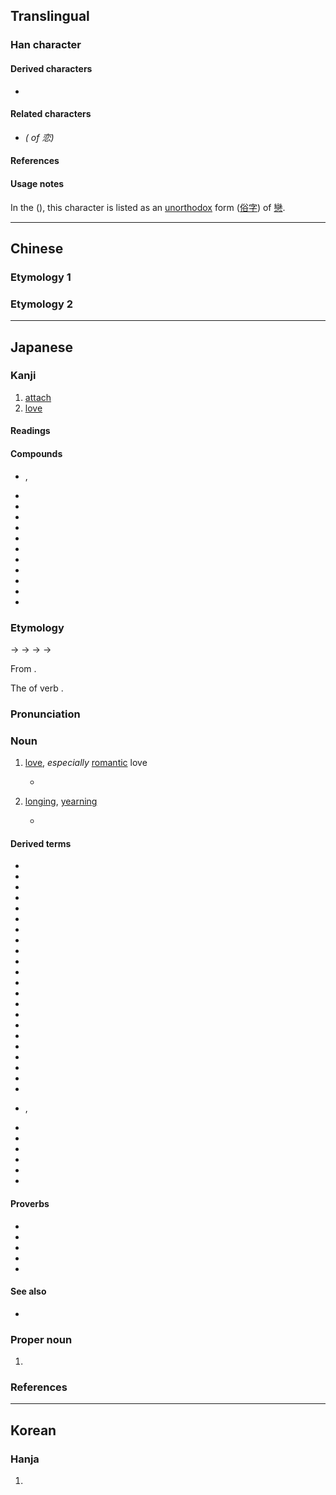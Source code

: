 {{also|戀}}
{{character info/new}}
==Translingual==
{{ja-forms|恋|恋|[[戀]]}}

===Han character===
{{Han char|rn=61|rad=心|as=06|sn=10|four=00333|canj=YCP|ids=⿱亦心}}

====Derived characters====
* {{l|mul|[[𪮠]], [[𦃳]], [[𨄄]], [[𢣫]]}}

====Related characters====
* {{l|mul|[[戀]]}} ''({{w|Traditional Chinese|Traditional form}} of 恋)''

====References====
{{Han ref|kx=0383.360|dkj=10537|dj=0714.120|hdz=42292.070|uh=604B}}

====Usage notes====
In the {{w|Kangxi dictionary}} ({{w|Zhengzitong|正字通}}), this character is listed as an [[unorthodox]] form ([[俗字]]) of [[戀]].

----

==Chinese==

===Etymology 1===
{{zh-see|戀|sv}}

===Etymology 2===
{{zh-see|甚|v}}

----

==Japanese==
{{ja-kanji forms|恋|戀}}

===Kanji===
{{ja-kanji|rs=心06|kyu=戀}}

# [[attach]]
# [[love]]

====Readings====
{{ja-readings
|goon=れん
|kanon=れん
|kun=こい-<こひ-, こい-し.い<こひ-し.い, こ-う<こ-ふ
}}

====Compounds====
{{der-top3}}
* {{ja-r|恋恋|れんれん|rom=-}}, {{ja-r|恋々|れんれん}}
* {{ja-r|恋%愛|れん%あい}}
* {{ja-r|恋歌|れんか}}
* {{ja-r|恋情|れんじょう}}
* {{ja-r|恋%着|れん%ちゃく}}
* {{ja-r|恋慕|れんぼ}}
* {{ja-r|愛%恋|あい%れん}}
* {{ja-r|遠恋|えんれん}}
* {{ja-r|失%恋|しつ%れん}}
* {{ja-r|邪恋|じゃれん}}
* {{ja-r|悲恋|ひれん}}
* {{ja-r|秘恋|ひれん}}
{{der-bottom}}

===Etymology===
{{ja-kanjitab|こい|yomi=k}}
{{IPAfont|⟨ko<sub>1</sub>pi<sub>2</sub>⟩}} → {{IPAchar|/kʷopʷɨ/}} → {{IPAchar|/kofi/}} → {{IPAchar|/kowi/}} → {{IPAchar|/koi/}}

From {{inh|ja|ojp|sort=こい|-}}.

The {{m|ja|連用形|tr=ren'yōkei||stem or continuative form}} of verb {{m|ja|恋う|tr=kou||to [[love]], [[yearn]]}}.

===Pronunciation===
{{ja-pron|yomi=k|こい|acc=1|acc_ref=DJR,NHK}}

===Noun===
{{ja-noun|kyu=戀|こい|hhira=こひ}}

# [[love]], ''especially'' [[romantic]] love
#* {{RQ:Goshuishu|14|815; also ''{{w|Hyakunin Isshu}}'', poem 65}}
#*: {{ja-usex|恨みわびほさぬ袖だにあるものを'''恋'''に朽ちなむ名こそ惜しけれ|うらみ わび ほさぬ そで だに ある もの を '''こひ''' に くちなむ な こそ をしけれ|rom=urami wabi hosanu sode dani aru mono o '''koi''' ni kuchinan na koso oshikere|Anger and sorrow have made my never-dry sleeves a complete ruin―but still more hateful to me is '''love's''' ruin of my good name.<ref>{{cite-book|1991|Steven D. Carter|Traditional Japanese Poetry: An Anthology|edition=illustrated|publisher=Stanford University Press|isbn=0-8047-2212-9|page=227}}</ref>|sort=こい}}
# [[longing]], [[yearning]]
#* {{RQ:Shuishu|11|622; also ''{{w|Ogura Hyakunin Isshu|Hyakunin Isshu}}'', poem 40}}
#*: {{ja-usex|しのぶれど色に出でにけりわが'''恋'''は物や思ふと人の問ふまで|しのぶれど いろ に いでにけり わが '''こひ''' は もの や おもふ と ひと の とふ まで|rom=shinoburedo iro ni idenikeri waga '''koi''' wa mono ya omou to hito no tou made|Even though I hide it, it shows all over my face, such is my '''longing''' so that people ask me "What ''are'' you thinking about?"<ref>{{cite-book|1996|Joshua S. Mostow |Pictures of the Heart: The Hyakunin Isshu in Word and Image|edition=illustrated|publisher=University of Hawaii Press|isbn=0-8248-1705-2|page=260}}</ref>|sort=こい}}

====Derived terms====
{{der-top4}}
* {{ja-r|恋しい|こいし.い}}
* {{ja-r|恋する|こいする}}
* {{ja-r|恋%歌|こい%うた}}
* {{ja-r|恋%占い|こい%-うらない}}
* {{ja-r|恋%歌|こい%か}}
* {{ja-r|恋%風|こい%かぜ}}
* {{ja-r|恋%活|こい%かつ}}
* {{ja-r|恋%心|こい%ごころ}}
* {{ja-r|恋%路|こい%じ}}
* {{ja-r|恋%塚|こい%づか}}
* {{ja-r|恋%疲れ|こい%づかれ}}
* {{ja-r|恋%妻|こい%づま}}
* {{ja-r|恋%仲|こい%なか}}
* {{ja-r|恋%猫|こい%ねこ}}
* {{ja-r|恋の悩み|こい の なやみ}}
* {{ja-r|恋の闇|こい の やみ}}
* {{ja-r|恋%人|こい%びと}}
* {{ja-r|恋%文|こい%ぶみ}}
* {{ja-r|恋%水|こい%みず}}
* {{ja-r|恋 物%語|こい もの%がたり}}
* {{ja-r|恋%敵|こい%がたき}}
* {{ja-r|恋%病|こい%やまい}}
* {{ja-r|恋%煩い|こい%わずらい|rom=-}}, {{ja-r|恋%患い|こい%わずらい}}
* {{ja-r|色%恋|いろ%こい}}
* {{ja-r|片%恋|かた%こい}}
* {{ja-r|妻%恋|つま%ごい}}
* {{ja-r|初%恋|はつ%こい}}
* {{ja-r|秘恋|ひめごい}}
* {{ja-r|諸%恋|もろ%ごい}}
{{der-bottom}}

====Proverbs====
* {{ja-r|恋に上下の隔てなし|こい に じょうげ の へだて なし}}
* {{ja-r|恋は曲者|こい は くせもの}}
* {{ja-r|恋は思案の外|こい は しあん の ほか}}
* {{ja-r|恋は盲%目|こい は もう%もく|[[love is blind]]}}
* {{ja-r|恋は闇|こい は やみ|love is dark → love is blind}}

====See also====
* {{ja-r|愛|あい}}

===Proper noun===
{{ja-pos|proper|kyu=戀|こい|hhira=こひ}}

# {{given name|ja|female|A=a|sort=こい}}

===References===
<references/>

----

==Korean==

===Hanja===
{{ko-hanja|hangeul=[[련]]>[[연]]|eumhun=|rv=ryeon>yeon|mr=ryŏn>yŏn|y=lyen>yen}}

# {{rfdef|ko|sort=心06}}